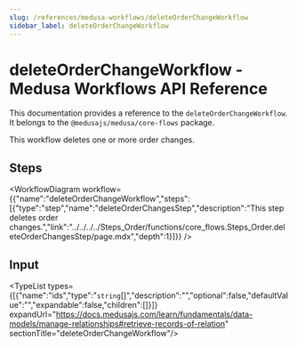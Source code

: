 ```yaml
---
slug: /references/medusa-workflows/deleteOrderChangeWorkflow
sidebar_label: deleteOrderChangeWorkflow
---
```



# deleteOrderChangeWorkflow - Medusa Workflows API Reference

This documentation provides a reference to the `deleteOrderChangeWorkflow`. It belongs to the `@medusajs/medusa/core-flows` package.

This workflow deletes one or more order changes.

## Steps

<WorkflowDiagram workflow={{"name":"deleteOrderChangeWorkflow","steps":[{"type":"step","name":"deleteOrderChangesStep","description":"This step deletes order changes.","link":"../../../../Steps_Order/functions/core_flows.Steps_Order.deleteOrderChangesStep/page.mdx","depth":1}]}} />

## Input

<TypeList types={[{"name":"ids","type":"`string`[]","description":"","optional":false,"defaultValue":"","expandable":false,"children":[]}]} expandUrl="https://docs.medusajs.com/learn/fundamentals/data-models/manage-relationships#retrieve-records-of-relation" sectionTitle="deleteOrderChangeWorkflow"/>
